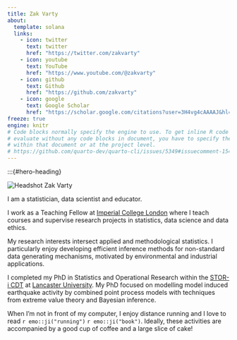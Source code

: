 ```yaml
---
title: Zak Varty
about:
  template: solana
  links:
    - icon: twitter
      text: twitter
      href: "https://twitter.com/zakvarty"
    - icon: youtube
      text: YouTube
      href: "https://www.youtube.com/@zakvarty"
    - icon: github
      text: Github
      href: "https://github.com/zakvarty"
    - icon: google
      text: Google Scholar 
      href: "https://scholar.google.com/citations?user=3H4vg4cAAAAJ&hl=en&oi=ao"
freeze: true
engine: knitr
# Code blocks normally specify the engine to use. To get inline R code to 
# evaluate without any code blocks in document, you have to specify the engine 
# within that document or at the project level.
# https://github.com/quarto-dev/quarto-cli/issues/5349#issuecomment-1543585217
---
```


<!-- jolla trestles _solana_ marquee broadside -->

:::{#hero-heading}

::: small_right
<img style = "border-radius: 3%;" src="assets/00_avatars/zv_c_grey-background.png" alt="Headshot Zak Varty">
:::

I am a statistician, data scientist and educator. 

I work as a Teaching Fellow at [Imperial College London](https://www.imperial.ac.uk/statistics) where I teach courses and supervise research projects in statistics, data science and data ethics. 

My research interests intersect applied and methodological statistics. I particularly enjoy developing efficient inference methods for non-standard data generating mechanisms, motivated by environmental and industrial applications.

I completed my PhD in Statistics and Operational Research within the [STOR-i CDT](https://www.lancaster.ac.uk/stor-i/) at [Lancaster University](https://www.lancaster.ac.uk/maths/). My PhD focused on modelling model induced earthquake activity by combined point process models with techniques from extreme value theory and Bayesian inference.

When I'm not in front of my computer, I enjoy distance running and I love to read `r emo::ji("running")` `r emo::ji("book")`. Ideally, these activities are accompanied by a good cup of coffee and a large slice of cake!



<!--Feel free to contact me if you have any questions!-->


